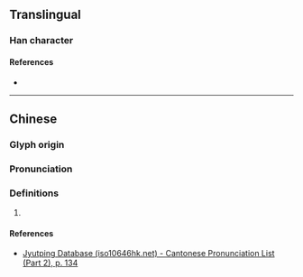{{character info/new}}
==Translingual==

===Han character===
{{Han char|rn=76|rad=欠|as=06|sn=10|four=67082|canj=WKNO|ids=⿰因欠}}

====References====
* {{Han ref|kx=0567.200|dkj=16062|dj=0955.380|hdz=32138.100|uh=6B2D|ud=27437|bh=D1F7|bd=53751}}

----

==Chinese==
{{zh-forms}}

===Glyph origin===
{{Han etym}}

===Pronunciation===
{{zh-pron
|m=yì
|c=ji3
|mc=y
|oc=y
|cat=
}}

===Definitions===
{{zh-hanzi}}

# {{rfdef|zh}}

====References====
* [http://www.iso10646hk.net/jp/document/download.jsp Jyutping Database (iso10646hk.net) - Cantonese Pronunciation List (Part 2), p. 134]